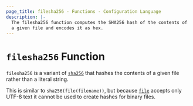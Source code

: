 ```yaml
---
page_title: filesha256 - Functions - Configuration Language
description: |-
  The filesha256 function computes the SHA256 hash of the contents of
  a given file and encodes it as hex.
---
```


# `filesha256` Function

`filesha256` is a variant of [`sha256`](/language/functions/sha256)
that hashes the contents of a given file rather than a literal string.

This is similar to `sha256(file(filename))`, but
because [`file`](/language/functions/file) accepts only UTF-8 text it cannot be used to
create hashes for binary files.
